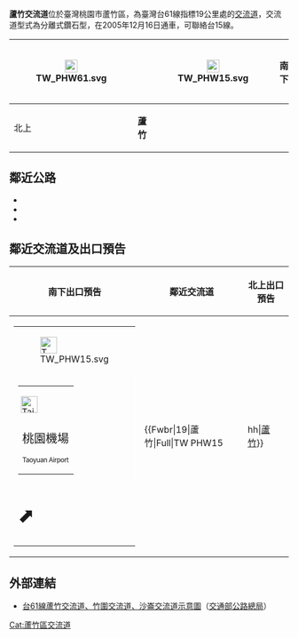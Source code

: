 {{Infobox Taiwan Highway IC
| name = 蘆竹交流道
| name_en = Luzhu Interchange
| rd_type = EX
| rd_number = 61
| exit = 19
| exit_name = 蘆竹
| location = [[臺灣|臺灣]][[桃園市|桃園市]][[蘆竹區|蘆竹區]][[坑子口_(桃園市)|海湖-{里}-]]
| connect = {{Jct|country=TWN|PH|15}}
| goto = 蘆竹區、[[臺灣桃園國際機場|桃園機場]]
| class = 分離式鑽石型
| time = 2005年12月16日（南下）<br>2008年12月31日（北上）
| other = 
 {{Maplink
 | coord = {{Coord|25.1176|N|121.2660|E}}
 | frame = yes
 | plain = yes
 | zoom = 10
 | type = point
 | type2 = shape
 }}
}}
'''蘆竹交流道'''位於臺灣桃園市蘆竹區，為臺灣台61線指標19公里處的[[交流道|交流道]]，交流道型式為分離式鑽石型，在2005年12月16日通車，可聯絡台15線。
{|class="wikitable" style="text-align:center"
! rowspan="2" | [[File:TW_PHW61.svg|23px]]
| rowspan="2" | {{Taiwan Highway IC|19|蘆竹}}
| rowspan="2" | [[File:TW_PHW15.svg|23px]]
| 南下
| '''[[File:Taiwan_road_sign_d53_airport_inline.svg|23px]]{{Blue|桃園機場}}　蘆竹'''
|-
| 北上
| '''蘆竹'''
|}

== 鄰近公路 ==
* {{Jct|country=TWN|PH|15}}
* {{Jct|country=TWN|CH|108}}
* {{Jct|country=TWN|TRTY|1}}

== 鄰近交流道及出口預告 ==
{|class="toccolours" border="1" cellpadding="4" style="margin:0 auto; border-collapse:collapse; text-align:center; white-space:nowrap"
! 南下出口預告 !! 鄰近交流道 !! 北上出口預告
|-
| style="text-align:right; font-size:15px" | {{Taiwan Highway IC|19|蘆竹}}
{|style="width:210px; background-color:#007F00; color:#FFF; text-align:center; font-weight:bold"
| colspan="2" | <div style="margin-top:6px; margin-bottom:3px">[[File:TW_PHW15.svg|30px]]</div>
|-
| style="width:120px; border-right:2px solid #FFF" |
{|align="center" style="border:2px solid #FFF; background-color:#003D80"
| <span style="margin:-3px">[[File:Taiwan_road_sign_d53_airport_inline.svg|30px]]</span><div style="display:inline-block; vertical-align:middle; line-height:18px; font-size:21px">桃園機場<div style="font-size:12px; letter-spacing:-0.5px">Taoyuan Airport</div></div>
|}
| style="width:80px; line-height:24px; font-size:24px; word-spacing:15px" | 蘆 竹<div style="font-size:15px">Luzhu</div>
|-
| colspan="2" | <div style="margin-bottom:6px; line-height:30px; font-size:36px">⬈</div>
|}
|
{{Start expwy box|[[台灣省道快速公路|台灣省道快速公路]]}}
{{S-expwy IC|林口平交路口|往　[[林口交流道_(台61線)|林口交流道]]}}
{{S-line|{{Jct|country=TWN|PH|61}}|19k|#9B0D15}}
{{S-expwy IC|[[竹圍交流道|竹圍交流道]]|往　[[大園交流道_(台61線)|大園交流道]]}}
{{Illus}}
{{Fwu|eh|[[八里區|八里]]}}
{{Fwi2|cr|16|林口平交路口}}
{{Fwh|ehst}}
{{Fwm|TW PHW61}}
{{Fwh|ehst}}
{{Fwbr|19|蘆竹|Full|TW PHW15||hh|[[蘆竹區|蘆竹]]}}
{{Fwh|ehst}}
{{Fwm|TW PHW61}}
{{Fwh|ehst}}
{{Fwi|hu|22|竹圍}}
{{Fwd|eh|[[大園區|大園]]}}
{{Fwed}}
| style="text-align:right; font-size:15px" | {{Taiwan Highway IC|19|蘆竹}}
{|style="width:130px; background-color:#007F00; text-align:center; color:#FFF; font-weight:bold"
| <div style="margin:6px">[[File:TW_PHW15.svg|30px]]</div>
|-
| <div style="line-height:24px; font-size:24px; word-spacing:12px">蘆 竹</div><div style="font-size:15px">Luzhu</div><div style="line-height:18px; font-size:18px; word-spacing:42px">右 線<div style="font-size:12px; word-spacing:30px">RIGHT LANE</div></div>
|}
|}

== 外部連結 ==
* [https://www.thb.gov.tw/resource/upload/Expressway/d711d9f0-1ad4-4b71-a3ee-967b6c86d3b5.jpg 台61線蘆竹交流道、竹圍交流道、沙崙交流道示意圖]（[[交通部公路總局|交通部公路總局]]）

{{台61線}}

[[Cat:蘆竹區交流道|Cat:蘆竹區交流道]]